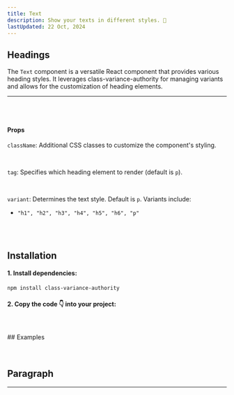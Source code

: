 ```yaml
---
title: Text
description: Show your texts in different styles. 💅
lastUpdated: 22 Oct, 2024
---
```


## Headings

The `Text` component is a versatile React component that provides various heading styles. It leverages class-variance-authority for managing variants and allows for the customization of heading elements.

<hr />
<br />

<ComponentShowcase name="text-headings" />
<br />

#### Props

`className`: Additional CSS classes to customize the component's styling.

<br />

`tag`: Specifies which heading element to render (default is `p`).

<br />

`variant`: Determines the text style. Default is `p`. Variants include:

- `"h1", "h2", "h3", "h4", "h5", "h6", "p"`

<br />
<br />

## Installation

#### 1. Install dependencies:

```bash
npm install class-variance-authority
```

#### 2. Copy the code 👇 into your project:

<ComponentSource name="text" />

<br />
<br />
## Examples

<ComponentShowcase name="text-examples" />

<br />
<br />
<br />

## Paragraph

<hr />
<br />

<ComponentShowcase name="typography-p" />
